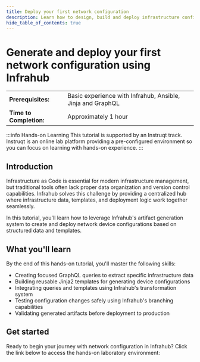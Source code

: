 ```yaml
---
title: Deploy your first network configuration
description: Learn how to design, build and deploy infrastructure configurations using Infrahub's artifact feature.
hide_table_of_contents: true
---
```



# Generate and deploy your first network configuration using Infrahub

|   |   |
|------|---------|
| **Prerequisites:** | Basic experience with Infrahub, Ansible, Jinja and GraphQL |
| **Time to Completion:** | Approximately 1 hour |

:::info Hands-on Learning
This tutorial is supported by an Instruqt track. Instruqt is an online lab platform providing a pre-configured environment so you can focus on learning with hands-on experience.
:::

## Introduction

Infrastructure as Code is essential for modern infrastructure management, but traditional tools often lack proper data organization and version control capabilities. Infrahub solves this challenge by providing a centralized hub where infrastructure data, templates, and deployment logic work together seamlessly.

In this tutorial, you'll learn how to leverage Infrahub's artifact generation system to create and deploy network device configurations based on structured data and templates.

## What you'll learn

By the end of this hands-on tutorial, you'll master the following skills:

- Creating focused GraphQL queries to extract specific infrastructure data
- Building reusable Jinja2 templates for generating device configurations
- Integrating queries and templates using Infrahub's transformation system
- Testing configuration changes safely using Infrahub's branching capabilities
- Validating generated artifacts before deployment to production

## Get started

Ready to begin your journey with network configuration in Infrahub? Click the link below to access the hands-on laboratory environment:

<ReferenceLink title="Generate Network Configurations with Infrahub" url="https://play.instruqt.com/opsmill/invite/hqia0uwvqe94" openInNewTab />
